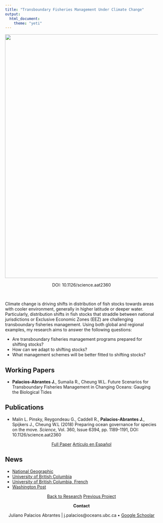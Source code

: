 ```yaml
---
title: "Transboundary Fisheries Management Under Climate Change"
output:
  html_document:
    theme: "yeti"
---
```


<center>

<img src="Projects_Images/Transboundary.tif" width="800px">

DOI: 10.1126/science.aat2360

</center>

<br>

Climate change is driving shifts in distribution of fish stocks towards areas with cooler environment, generally in higher latitude or deeper water. Particularly, distribution shifts in fish stocks that straddle between national jurisdictions or Exclusive Economic Zones (EEZ) are challenging transboundary fisheries management. Using both global and regional examples, my research aims to answer the following questions: 

- Are transboundary fisheries management programs prepared for shifting stocks?
- How can we adapt to shifting stocks?
- What management schemes will be better fitted to shifting stocks?

## Working Papers

- **Palacios-Abrantes J.**, Sumaila R., Cheung W.L. Future Scenarios for Transboundary Fisheries Management in Changing Oceans: Gauging the Biological Tides

## Publications

- Malin L. Pinsky, Reygondeau G., Caddell R., **Palacios-Abrantes J.**, Spijkers J., Cheung W.L (2018) Preparing ocean governance for species on the move. *Science*, Vol. 360, Issue 6394, pp. 1189-1191, DOI: 10.1126/science.aat2360

<center>

<a span class="label label-primary" href= "https://www.julianopalacios.com/Original_Articles/Pinsky_etal_2018.pdf" >Full Paper</span></a>
<a span class="label label-success" href= "https://www.julianopalacios.com/Translations/Border_Crossing_Esp.pdf" >Artículo en Español</span></a>

</center>

<!-- ## Related Work  -->

## News 
- [National Geographic]("https://news.nationalgeographic.com/2018/06/climate-change-drives-fish-wars-science-environment")
- [University of British Columbia](https://science.ubc.ca/news/climate-change-has-fish-migrating-faster-regulations-can-keep)
- [University of British Columbia, French](http://pinsky.marine.rutgers.edu/wp-content/uploads/2018/06/Science-Policy-Forum_FINAL_FRENCH.pdf)
- [Washington Post](https://www.washingtonpost.com/news/speaking-of-science/wp/2018/06/14/climate-change-is-moving-fish-around-faster-than-laws-can-handle-study-says/?noredirect=on&utm_term=.ef8d0372e603)

<center>

<a class="btn btn-default" href="https://www.julianopalacios.com/Research.html">Back to Research</a>
<a class="btn btn-default" href="https://www.julianopalacios.com/Projects/Metamares.html">Previous Project</a>

**Contact**

Juliano Palacios Abrantes | j.palacios@oceans.ubc.ca • [Google Schoolar](https://scholar.google.ca/citations?user=EZpBcjcAAAAJ&hl=en)

<div id="google_translate_element"></div><script type="text/javascript">
function googleTranslateElementInit() {
  new google.translate.TranslateElement({pageLanguage: 'en', includedLanguages: 'es,pt'}, 'google_translate_element');
}
</script><script type="text/javascript" src="//translate.google.com/translate_a/element.js?cb=googleTranslateElementInit"></script>

<!-- Global site tag (gtag.js) - Google Analytics -->
<script async src="https://www.googletagmanager.com/gtag/js?id=UA-105699898-4"></script>
<script>
  window.dataLayer = window.dataLayer || [];
  function gtag(){dataLayer.push(arguments);}
  gtag('js', new Date());

  gtag('config', 'UA-105699898-4');
</script>

</center>